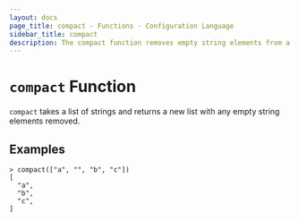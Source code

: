 ```yaml
---
layout: docs
page_title: compact - Functions - Configuration Language
sidebar_title: compact
description: The compact function removes empty string elements from a list.
---
```


# `compact` Function

`compact` takes a list of strings and returns a new list with any empty string
elements removed.

## Examples

```shell-session
> compact(["a", "", "b", "c"])
[
  "a",
  "b",
  "c",
]
```
